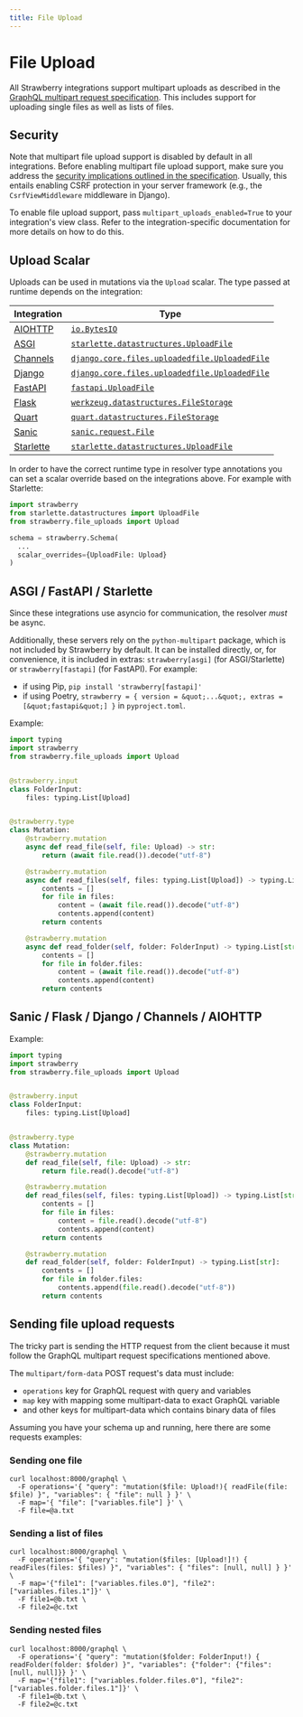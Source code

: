 ```yaml
---
title: File Upload
---
```


# File Upload

All Strawberry integrations support multipart uploads as described in the
[GraphQL multipart request specification](https://github.com/jaydenseric/graphql-multipart-request-spec).
This includes support for uploading single files as well as lists of files.

## Security

Note that multipart file upload support is disabled by default in all
integrations. Before enabling multipart file upload support, make sure you
address the
[security implications outlined in the specification](https://github.com/jaydenseric/graphql-multipart-request-spec/blob/master/readme.md#security).
Usually, this entails enabling CSRF protection in your server framework (e.g.,
the `CsrfViewMiddleware` middleware in Django).

To enable file upload support, pass `multipart_uploads_enabled=True` to your
integration's view class. Refer to the integration-specific documentation for
more details on how to do this.

## Upload Scalar

Uploads can be used in mutations via the `Upload` scalar. The type passed at
runtime depends on the integration:

| Integration                               | Type                                                                                                                                                  |
| ----------------------------------------- | ----------------------------------------------------------------------------------------------------------------------------------------------------- |
| [AIOHTTP](/docs/integrations/aiohttp)     | [`io.BytesIO`](https://docs.python.org/3/library/io.html#io.BytesIO)                                                                                  |
| [ASGI](/docs/integrations/asgi)           | [`starlette.datastructures.UploadFile`](https://www.starlette.io/requests/#request-files)                                                             |
| [Channels](/docs/integrations/channels)   | [`django.core.files.uploadedfile.UploadedFile`](https://docs.djangoproject.com/en/dev/ref/files/uploads/#django.core.files.uploadedfile.UploadedFile) |
| [Django](/docs/integrations/django)       | [`django.core.files.uploadedfile.UploadedFile`](https://docs.djangoproject.com/en/dev/ref/files/uploads/#django.core.files.uploadedfile.UploadedFile) |
| [FastAPI](/docs/integrations/fastapi)     | [`fastapi.UploadFile`](https://fastapi.tiangolo.com/tutorial/request-files/#file-parameters-with-uploadfile)                                          |
| [Flask](/docs/integrations/flask)         | [`werkzeug.datastructures.FileStorage`](https://werkzeug.palletsprojects.com/en/latest/datastructures/#werkzeug.datastructures.FileStorage)           |
| [Quart](/docs/integrations/quart)         | [`quart.datastructures.FileStorage`](https://github.com/pallets/quart/blob/main/src/quart/datastructures.py)                                          |
| [Sanic](/docs/integrations/sanic)         | [`sanic.request.File`](https://sanic.readthedocs.io/en/stable/sanic/api/core.html#sanic.request.File)                                                 |
| [Starlette](/docs/integrations/starlette) | [`starlette.datastructures.UploadFile`](https://www.starlette.io/requests/#request-files)                                                             |

In order to have the correct runtime type in resolver type annotations you can
set a scalar override based on the integrations above. For example with
Starlette:

```python
import strawberry
from starlette.datastructures import UploadFile
from strawberry.file_uploads import Upload

schema = strawberry.Schema(
  ...
  scalar_overrides={UploadFile: Upload}
)
```

## ASGI / FastAPI / Starlette

Since these integrations use asyncio for communication, the resolver *must* be
async.

Additionally, these servers rely on the `python-multipart` package, which is not
included by Strawberry by default. It can be installed directly, or, for
convenience, it is included in extras: `strawberry[asgi]` (for ASGI/Starlette)
or `strawberry[fastapi]` (for FastAPI). For example:

- if using Pip, `pip install 'strawberry[fastapi]'`
- if using Poetry, `strawberry = { version = &quot;...&quot;, extras = [&quot;fastapi&quot;] }` in
  `pyproject.toml`.

Example:

```python
import typing
import strawberry
from strawberry.file_uploads import Upload


@strawberry.input
class FolderInput:
    files: typing.List[Upload]


@strawberry.type
class Mutation:
    @strawberry.mutation
    async def read_file(self, file: Upload) -> str:
        return (await file.read()).decode("utf-8")

    @strawberry.mutation
    async def read_files(self, files: typing.List[Upload]) -> typing.List[str]:
        contents = []
        for file in files:
            content = (await file.read()).decode("utf-8")
            contents.append(content)
        return contents

    @strawberry.mutation
    async def read_folder(self, folder: FolderInput) -> typing.List[str]:
        contents = []
        for file in folder.files:
            content = (await file.read()).decode("utf-8")
            contents.append(content)
        return contents
```

## Sanic / Flask / Django / Channels / AIOHTTP

Example:

```python
import typing
import strawberry
from strawberry.file_uploads import Upload


@strawberry.input
class FolderInput:
    files: typing.List[Upload]


@strawberry.type
class Mutation:
    @strawberry.mutation
    def read_file(self, file: Upload) -> str:
        return file.read().decode("utf-8")

    @strawberry.mutation
    def read_files(self, files: typing.List[Upload]) -> typing.List[str]:
        contents = []
        for file in files:
            content = file.read().decode("utf-8")
            contents.append(content)
        return contents

    @strawberry.mutation
    def read_folder(self, folder: FolderInput) -> typing.List[str]:
        contents = []
        for file in folder.files:
            contents.append(file.read().decode("utf-8"))
        return contents
```

## Sending file upload requests

The tricky part is sending the HTTP request from the client because it must
follow the GraphQL multipart request specifications mentioned above.

The `multipart/form-data` POST request's data must include:

- `operations` key for GraphQL request with query and variables
- `map` key with mapping some multipart-data to exact GraphQL variable
- and other keys for multipart-data which contains binary data of files

Assuming you have your schema up and running, here there are some requests
examples:

### Sending one file

```shell
curl localhost:8000/graphql \
  -F operations='{ "query": "mutation($file: Upload!){ readFile(file: $file) }", "variables": { "file": null } }' \
  -F map='{ "file": ["variables.file"] }' \
  -F file=@a.txt
```

### Sending a list of files

```shell
curl localhost:8000/graphql \
  -F operations='{ "query": "mutation($files: [Upload!]!) { readFiles(files: $files) }", "variables": { "files": [null, null] } }' \
  -F map='{"file1": ["variables.files.0"], "file2": ["variables.files.1"]}' \
  -F file1=@b.txt \
  -F file2=@c.txt
```

### Sending nested files

```shell
curl localhost:8000/graphql \
  -F operations='{ "query": "mutation($folder: FolderInput!) { readFolder(folder: $folder) }", "variables": {"folder": {"files": [null, null]}} }' \
  -F map='{"file1": ["variables.folder.files.0"], "file2": ["variables.folder.files.1"]}' \
  -F file1=@b.txt \
  -F file2=@c.txt
```